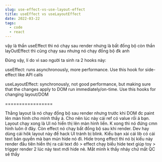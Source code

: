 ```yaml
---
slug: use-effect-vs-use-layout-effect
title: useEffect vs useLayoutEffect
date: 2022-03-22
tags:
  - code
  - react
---
```

vậy là thần useEffect thì nó chạy sau render nhưng là bất đồng bộ còn thần layOutEffect thì cũng chạy sau nhưng nó chạy đồng bộ đk anh

Đúng vậy, lí do vì sao người ta sinh ra 2 hooks này:

useEffect: runs asynchronously, more performance. Use this hook for side-effect like API calls

useLayoutEffect: synchronously, not good performance, but making sure that the changes apply to DOM run immediately/on-time. Use this hooks for changing layout/DOM

=================

Thằng layout là nó chạy đồng bộ sau render nhưng trước khi DOM đc paint lên màn hình cho mình thấy á. Cho nên lúc này cái ref có value rồi á bạn. Layout chạy xong là UI nó hiển thị lên màn hình liền. K xong thì nó đứng cmn hình luôn ở đây. Còn effect nó chạy bất đồng bộ sau khi render. Dev hay dùng cái hôk layout này để hack UI tránh bị blink. Kiểu bạn xài cái lib có cái text bản quyền mà bạn mún hide nó đi. Hide trong effect thì nó bị kiểu này render đầu tiên hiển thị ra cái text đó > effect chạy biểu hide text giúp toy > trigger render 2 lúc này text mới hide nè. Mắt mình k thấy nháy chứ mắt QC sẽ thấy